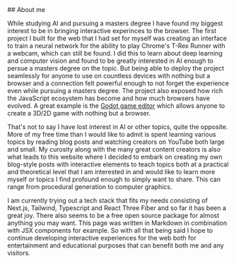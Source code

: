 
<Head>
  <title>About | Sergen Karaoglan</title>
  <meta name="description" content="About Sergen Karaoglan" />
</Head>

<article className="prose lg:prose-xl m-auto pt-16">
## About me

While studying AI and pursuing a masters degree I have found my biggest interest to be in bringing interactive experinces to the browser. The first project I built for the web that I had set for myself was creating an interface to train a neural network for the ability to play Chrome's T-Rex Runner with a webcam, which can still be found. I did this to learn about deep learning and computer vision and found to be greatly interested in AI enough to persue a masters degree on the topic. But being able to deploy the project seamlessly for anyone to use on countless devices with nothing but a browser and a connection felt powerful enough to not forget the experience even while pursuing a masters degree. The project also exposed how rich the JavaScript ecosystem has become and how much browsers have evolved. A great example is the [Godot game editor](https://editor.godotengine.org/releases/latest/) which allows anyone to create a 3D/2D game with nothing but a browser.

That's not to say I have lost interest in AI or other topics, quite the opposite. More of my free time than I would like to admit is spent learning various topics by reading blog posts and watching creators on YouTube both large and small. My curosity along with the many great content creators is also what leads to this website where I decided to embark on creating my own blog-style posts with interactive elements to teach topics both at a practical and theoretical level that I am interested in and would like to learn more myself or topics I find profound enough to simply want to share. This can range from procedural generation to computer graphics.

I am currently trying out a tech stack that fits my needs consisting of Next.js, Tailwind, Typescript and React Three Fiber and so far it has been a great joy. There also seems to be a free open source package for almost anything you may want. This page was written in Markdown in combination with JSX components for example. So with all that being said I hope to continue developing interactive experiences for the web both for entertainment and educational purposes that can benefit both me and any visitors.

</article>
